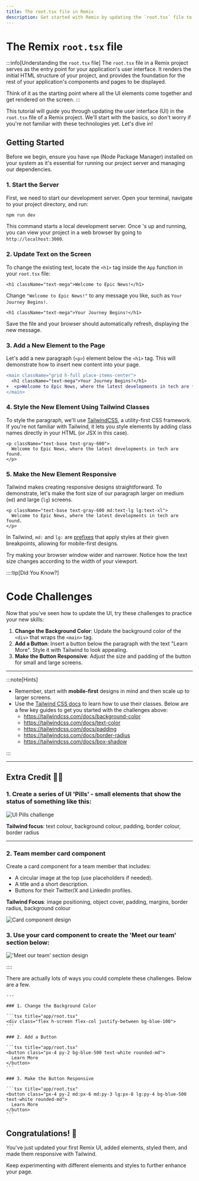 ```yaml
---
title: The root.tsx file in Remix
description: Get started with Remix by updating the `root.tsx` file to change the user interface (UI) of your project.
---
```



# The Remix `root.tsx` file

:::info[Understanding the `root.tsx` file]
The `root.tsx` file in a Remix project serves as the entry point for your application's user interface. It renders the initial HTML structure of your project, and provides the foundation for the rest of your application's components and pages to be displayed.

Think of it as the starting point where all the UI elements come together and get rendered on the screen.
:::

This tutorial will guide you through updating the user interface (UI) in the `root.tsx` file of a Remix project. We'll start with the basics, so don't worry if you're not familiar with these technologies yet. Let's dive in!

## Getting Started

Before we begin, ensure you have `npm` (Node Package Manager) installed on your system as it's essential for running our project server and managing our dependencies.

### 1. Start the Server

First, we need to start our development server. Open your terminal, navigate to your project directory, and run:

```bash title="Running the server with npm"
npm run dev
```

This command starts a local development server. Once 's up and running, you can view your project in a web browser by going to `http://localhost:3000`.

### 2. Update Text on the Screen

To change the existing text, locate the `<h1>` tag inside the `App` function in your `root.tsx` file:

```tsx title="app/root.tsx"
<h1 className="text-mega">Welcome to Epic News!</h1>
```

Change `"Welcome to Epic News!"` to any message you like, such as `Your Journey Begins!`.

```tsx title="app/root.tsx" ins="Your Journey Begins!"
<h1 className="text-mega">Your Journey Begins!</h1>
```

Save the file and your browser should automatically refresh, displaying the new message.

### 3. Add a New Element to the Page

Let's add a new paragraph (`<p>`) element below the `<h1>` tag. This will demonstrate how to insert new content into your page.

```diff lang="tsx" title="app/root.tsx"
<main className="grid h-full place-items-center">
  <h1 className="text-mega">Your Journey Begins!</h1>
+  <p>Welcome to Epic News, where the latest developments in tech are found.</p>
</main>
```

### 4. Style the New Element Using Tailwind Classes

To style the paragraph, we'll use [TailwindCSS](https://tailwindcss.com/), a utility-first CSS framework. If you're not familiar with Tailwind, it lets you style elements by adding class names directly in your HTML (or JSX in this case).

```tsx title="app/root.tsx" ins='className="text-base text-gray-600"'
<p className="text-base text-gray-600">
  Welcome to Epic News, where the latest developments in tech are found.
</p>
```

### 5. Make the New Element Responsive

Tailwind makes creating responsive designs straightforward. To demonstrate, let's make the font size of our paragraph larger on medium (`md`) and large (`lg`) screens.

```tsx title="app/root.tsx" ins='md:text-lg lg:text-xl'
<p className="text-base text-gray-600 md:text-lg lg:text-xl">
  Welcome to Epic News, where the latest developments in tech are found.
</p>
```

In Tailwind, `md:` and `lg:` are [prefixes](https://tailwindcss.com/docs/responsive-design) that apply styles at their given breakpoints, allowing for mobile-first designs.

Try making your browser window wider and narrower. Notice how the text size changes according to the width of your viewport.

::::tip[Did You Know?]

# Code Challenges

Now that you've seen how to update the UI, try these challenges to practice your new skills:

1. **Change the Background Color**: Update the background color of the `<div>` that wraps the `<main>` tag.
2. **Add a Button**: Insert a button below the paragraph with the text "Learn More". Style it with Tailwind to look appealing.
3. **Make the Button Responsive**: Adjust the size and padding of the button for small and large screens.

---

:::note[Hints]

- Remember, start with **mobile-first** designs in mind and then scale up to larger screens.
- Use the [Tailwind CSS docs](https://tailwindcss.com/docs) to learn how to use their classes. Below are a few key guides to get you started with the challenges above:
  - https://tailwindcss.com/docs/background-color
  - https://tailwindcss.com/docs/text-color
  - https://tailwindcss.com/docs/padding
  - https://tailwindcss.com/docs/border-radius
  - https://tailwindcss.com/docs/box-shadow

:::

---

## Extra Credit 🚀🚀

### 1. Create a series of UI 'Pills' - small elements that show the status of something like this:

![UI Pills challenge](src/assets/png/ui-pills.png)

​**Tailwind focus**: text colour, background colour, padding, border colour, border radius

---

### 2. Team member card component

Create a card component for a team member that includes:

- A circular image at the top (use placeholders if needed).
- A title and a short description.
- Buttons for their Twitter/X and LinkedIn profiles.

**Tailwind Focus**: image positioning, object cover, padding, margins, border radius, background colour

![Card component design](src/assets/png/image-20240211133548566.png)

### 3. Use your card component to create the 'Meet our team' section below:

!['Meet our team' section design](src/assets/png/image-20240211133808485.png)

::::

<MonsterDetails>
  <div>
    There are actually lots of ways you could complete these challenges. Below are a few.

    ---

    ### 1. Change the Background Color

    ```tsx title="app/root.tsx"
    <div class="flex h-screen flex-col justify-between bg-blue-100">
    ```

    ### 2. Add a Button

    ```tsx title="app/root.tsx"
    <button class="px-4 py-2 bg-blue-500 text-white rounded-md">
      Learn More
    </button>
    ```

    ### 3. Make the Button Responsive

    ```tsx title="app/root.tsx"
    <button class="px-4 py-2 md:px-6 md:py-3 lg:px-8 lg:py-4 bg-blue-500 text-white rounded-md">
      Learn More
    </button>
    ```

  </div>
</MonsterDetails>

## Congratulations! 🥳

You've just updated your first Remix UI, added elements, styled them, and made them responsive with Tailwind.

Keep experimenting with different elements and styles to further enhance your page.
